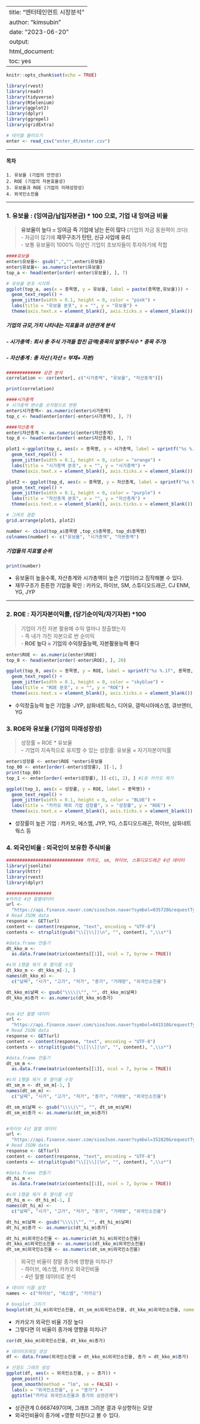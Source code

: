 
---
title: "엔터테인먼트 시장분석"
author: "kimsubin"
date: "2023-06-20"
output:
  html_document:
    toc: yes
---



```r
knitr::opts_chunk$set(echo = TRUE)

library(rvest)
library(readr)
library(tidyverse)
library(RSelenium)
library(ggplot2)
library(dplyr)
library(ggrepel)
library(gridExtra)
```


```r
# 테이블 불러오기
enter <- read_csv("enter_dt/enter.csv")
```

***
#### 목차
```
1. 유보율 (기업의 안전성) 
2. ROE (기업의 자본효율성)
3. 유보율과 ROE (기업의 미래성장성)
4. 외국인소진율 
```
***
### 1. 유보율 : (잉여금/납입자본금) * 100 으로, 기업 내 잉여금 비율
> **유보율이 높다 = 잉여금 즉 기업에 남는 돈이 많다** (기업의 자금 동원력이 크다)  
- 자금이 많기에 **재무구조가 탄탄, 신규 사업에 유리**  
- 보통 유보율이 1000% 이상인 기업이 초보자들이 투자하기에 적합


```r
####유보율
enter$유보율<- gsub(",","",enter$유보율)
enter$유보율<- as.numeric(enter$유보율)
top_a <- head(enter[order(-enter$유보율), ], 7)

# 유보율 분포 시각화
ggplot(top_a, aes(x = 종목명, y = 유보율, label = paste(종목명,유보율))) +
  geom_text_repel() +
  geom_jitter(width = 0.1, height = 0, color = "pink") +
  labs(title = "유보율 분포", x = "", y = "유보율") +
  theme(axis.text.x = element_blank(), axis.ticks.x = element_blank())
```

##### 기업의 규모,가치 나타내는 지표들과 상관관계 분석

##### - 시가총액 : 회사 총 주식 가격들 합친 금액(종목의 발행주식수 * 종목 주가)  
##### - 자산총계 : 총 자산 (자산 = 부채+ 자본)

```r
############# 상관 분석
correlation <- cor(enter[, c("시가총액", "유보율", "자산총계")])
```

```r
print(correlation)
```

```r
####시가총액
# 시가총액 변수를 숫자형으로 변환
enter$시가총액<- as.numeric(enter$시가총액)
top_c <- head(enter[order(-enter$시가총액), ], 7)

####자산총계
enter$자산총계 <- as.numeric(enter$자산총계)
top_d <- head(enter[order(-enter$자산총계), ], 7)
```

```r
plot1 <-ggplot(top_c, aes(x = 종목명, y = 시가총액, label = sprintf("%s %.1f", 종목명, 시가총액))) +
  geom_text_repel() +
  geom_jitter(width = 0.1, height = 0, color = "orange") +
  labs(title = "시가총액 분포", x = "", y = "시가총액") +
  theme(axis.text.x = element_blank(), axis.ticks.x = element_blank())

plot2 <- ggplot(top_d, aes(x = 종목명, y = 자산총계, label = sprintf("%s %.1f", 종목명, 자산총계))) +
  geom_text_repel() +
  geom_jitter(width = 0.1, height = 0, color = "purple") +
  labs(title = "자산총계 분포", x = "", y = "자산총계") +
  theme(axis.text.x = element_blank(), axis.ticks.x = element_blank())

# 그래프 결합
grid.arrange(plot1, plot2)
```

```r
number <- cbind(top_a$종목명 ,top_c$종목명, top_d$종목명)
colnames(number) <- c("유보율", "시가총액", "자본총액")
```

##### 기업들의 지표별 순위
```r
print(number)
```

- 유보율이 높을수록, 자산총계와 시가총액이 높은 기업이라고 짐작해볼 수 있다.  
- 재무구조가 튼튼한 기업들 확인 : 카카오, 하이브, SM, 스튜디오드래곤, CJ ENM, YG, JYP

***
### 2. ROE : 자기자본이익률, (당기순이익/자기자본) *100
> 기업이 가진 자본 활용해 수익 얼마나 창출했는지  
- 즉 내가 가진 자본으로 번 순이익  
- **ROE 높다 = 기업의 수익창출능력, 자본활용능력 좋다** 

```r
enter$ROE <- as.numeric(enter$ROE)
top_0 <- head(enter[order(-enter$ROE), ], 20)

ggplot(top_0, aes(x = 종목명, y = ROE, label = sprintf("%s %.1f", 종목명, ROE))) +
  geom_text_repel() +
  geom_jitter(width = 0.1, height = 0, color = "skyblue") +
  labs(title = "ROE 분포", x = "", y = "ROE") +
  theme(axis.text.x = element_blank(), axis.ticks.x = element_blank())
```

- 수익창출능력 높은 기업들 :JYP, 삼화네트웍스, 디어유, 갤럭시아에스엠, 큐브엔터, YG


### 3. ROE와 유보율 (기업의 미래성장성)
> 성장률 = ROE * 유보율  
– 기업이 지속적으로 유지할 수 있는 성장률: 유보율 × 자기자본이익률

```r
enter$성장률 <- enter$ROE *enter$유보율
top_00 <- enter[order(-enter$성장률), ][-1, ]
print(top_00)
top_1 <- enter[order(-enter$성장률), ][-c(1, 2), ] #1등 카카오 제거
```

```r
ggplot(top_1, aes(x = 성장률, y = ROE, label = 종목명)) +
  geom_text_repel() +
  geom_jitter(width = 0.1, height = 0, color = "BLUE") +
  labs(title = "카카오 제외 기업 성장률", x = "성장률", y = "ROE") +
  theme(axis.text.x = element_blank(), axis.ticks.x = element_blank())
```

- 성장률이 높은 기업 : 카카오, 에스엠, JYP, YG, 스튜디오드래곤, 하이브, 삼화네트웍스 등


### 4. 외국인비율 : 외국인이 보유한 주식비율

```r
############################# 카카오, sm, 하이브, 스튜디오드래곤 4년 데이터
library(jsonlite)
library(httr)
library(rvest)
library(dplyr)

#################
#카카오 4년 월별데이터
url <-
  "https://api.finance.naver.com/siseJson.naver?symbol=035720&requestType=1&startTime=20201001&endTime=20230602&timeframe=month"
# Read JSON data
response <- GET(url)
content <- content(response, "text", encoding = "UTF-8")
contents <- strsplit(gsub("\\[|\\]|\n", "", content), ",\\s*")

#data.frame 만들기
dt_kko_m <-
  as.data.frame(matrix(contents[[1]], ncol = 7, byrow = TRUE))

#s의 1행을 제거 후 열이름 수정
dt_kko_m <- dt_kko_m[-1, ]
names(dt_kko_m) <-
  c("날짜", "시가", "고가", "저가", "종가", "거래량", "외국인소진율")

dt_kko_m$날짜 <- gsub("\\\\|\"", "", dt_kko_m$날짜)
dt_kko_m$종가 <- as.numeric(dt_kko_m$종가)


#sm 4년 월별 데이터
url <-
  "https://api.finance.naver.com/siseJson.naver?symbol=041510&requestType=1&startTime=20201001&endTime=20230602&timeframe=month"
# Read JSON data
response <- GET(url)
content <- content(response, "text", encoding = "UTF-8")
contents <- strsplit(gsub("\\[|\\]|\n", "", content), ",\\s*")

#data.frame 만들기
dt_sm_m <-
  as.data.frame(matrix(contents[[1]], ncol = 7, byrow = TRUE))

#s의 1행을 제거 후 열이름 수정
dt_sm_m <- dt_sm_m[-1, ]
names(dt_sm_m) <-
  c("날짜", "시가", "고가", "저가", "종가", "거래량", "외국인소진율")

dt_sm_m$날짜 <- gsub("\\\\|\"", "", dt_sm_m$날짜)
dt_sm_m$종가 <- as.numeric(dt_sm_m$종가)


#하이브 4년 월별 데이터
url <-
  "https://api.finance.naver.com/siseJson.naver?symbol=352820&requestType=1&startTime=20201001&endTime=20230602&timeframe=month"
# Read JSON data
response <- GET(url)
content <- content(response, "text", encoding = "UTF-8")
contents <- strsplit(gsub("\\[|\\]|\n", "", content), ",\\s*")

#data.frame 만들기
dt_hi_m <-
  as.data.frame(matrix(contents[[1]], ncol = 7, byrow = TRUE))

#s의 1행을 제거 후 열이름 수정
dt_hi_m <- dt_hi_m[-1, ]
names(dt_hi_m) <-
  c("날짜", "시가", "고가", "저가", "종가", "거래량", "외국인소진율")

dt_hi_m$날짜 <- gsub("\\\\|\"", "", dt_hi_m$날짜)
dt_hi_m$종가 <- as.numeric(dt_hi_m$종가)

dt_hi_m$외국인소진율 <- as.numeric(dt_hi_m$외국인소진율)
dt_kko_m$외국인소진율 <- as.numeric(dt_kko_m$외국인소진율)
dt_sm_m$외국인소진율 <- as.numeric(dt_sm_m$외국인소진율)
```


> 외국인 비율이 정말 종가에 영향을 미치나?  
- 하이브, 에스엠, 카카오 외국인비율  
- 4년 월별 데이터로 분석 

```r
# 데이터 이름 설정
names <- c("하이브", "에스엠", "카카오")

# boxplot 그리기
boxplot(dt_hi_m$외국인소진율, dt_sm_m$외국인소진율, dt_kko_m$외국인소진율, names = names)

```


- 카카오가 외국인 비율 가장 높다
- 그렇다면 이 비율이 종가에 영향을 미치나?


```r
cor(dt_kko_m$외국인소진율, dt_kko_m$종가)
```

```r
# 데이터프레임 생성
df <- data.frame(외국인소진율 = dt_kko_m$외국인소진율, 종가 = dt_kko_m$종가)

# 산점도 그래프 생성
ggplot(df, aes(x = 외국인소진율, y = 종가)) +
  geom_point() +
  geom_smooth(method = "lm", se = FALSE) +
  labs(x = "외국인소진율", y = "종가") +
  ggtitle("카카오 외국인소진율과 종가의 상관관계")
```


- 상관관계  0.6687497이며, 그래프 그려본 결과 우상향하는 모양
- 외국인비율이 종가에 +영향 미친다고 볼 수 있다. 
